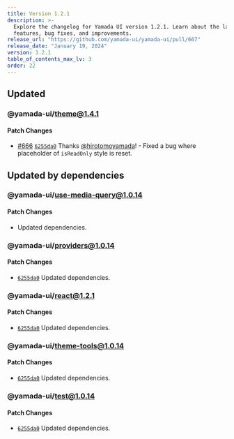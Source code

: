```yaml
---
title: Version 1.2.1
description: >-
  Explore the changelog for Yamada UI version 1.2.1. Learn about the latest
  features, bug fixes, and improvements.
release_url: "https://github.com/yamada-ui/yamada-ui/pull/667"
release_date: "January 19, 2024"
version: 1.2.1
table_of_contents_max_lv: 3
order: 22
---
```


## Updated

### @yamada-ui/theme@1.4.1

#### Patch Changes

- [#666](https://github.com/hirotomoyamada/yamada-ui/pull/666) [`6255da0`](https://github.com/hirotomoyamada/yamada-ui/commit/6255da0d4f04ac6c1145a1fe3c9f627fcf905c0f) Thanks [@hirotomoyamada](https://github.com/hirotomoyamada)! - Fixed a bug where placeholder of `isReadOnly` style is reset.

## Updated by dependencies

### @yamada-ui/use-media-query@1.0.14

#### Patch Changes

- Updated dependencies.

### @yamada-ui/providers@1.0.14

#### Patch Changes

- [`6255da0`](https://github.com/hirotomoyamada/yamada-ui/commit/6255da0d4f04ac6c1145a1fe3c9f627fcf905c0f) Updated dependencies.

### @yamada-ui/react@1.2.1

#### Patch Changes

- [`6255da0`](https://github.com/hirotomoyamada/yamada-ui/commit/6255da0d4f04ac6c1145a1fe3c9f627fcf905c0f) Updated dependencies.

### @yamada-ui/theme-tools@1.0.14

#### Patch Changes

- [`6255da0`](https://github.com/hirotomoyamada/yamada-ui/commit/6255da0d4f04ac6c1145a1fe3c9f627fcf905c0f) Updated dependencies.

### @yamada-ui/test@1.0.14

#### Patch Changes

- [`6255da0`](https://github.com/hirotomoyamada/yamada-ui/commit/6255da0d4f04ac6c1145a1fe3c9f627fcf905c0f) Updated dependencies.
